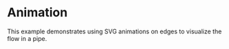 
<Meta of={story} />

# Animation

This example demonstrates using SVG animations on edges to visualize the flow in a pipe.
